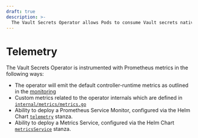 ```yaml
---
draft: true
description: >-
  The Vault Secrets Operator allows Pods to consume Vault secrets natively from Kubernetes Secrets.
---
```


# Telemetry

The Vault Secrets Operator is instrumented with Prometheus metrics in the following ways:
* The operator will emit the default controller-runtime metrics as outlined in the [monitoring](https://book-v1.book.kubebuilder.io/beyond_basics/controller_metrics.html)
* Custom metrics related to the operator internals which are defined in [`internal/metrics/metrics.go`](https://github.com/hashicorp/vault-secrets-operator/blob/main/internal/metrics/metrics.go)
* Ability to deploy a Prometheus Service Monitor, configured via the Helm Chart [`telemetry`](/docs/platform/k8s/vso/helm#h-telemetry) stanza.
* Ability to deploy a Metrics Service, configured via the Helm Chart [`metricsService`](/docs/platform/k8s/vso/helm#h-metricsservice) stanza.
